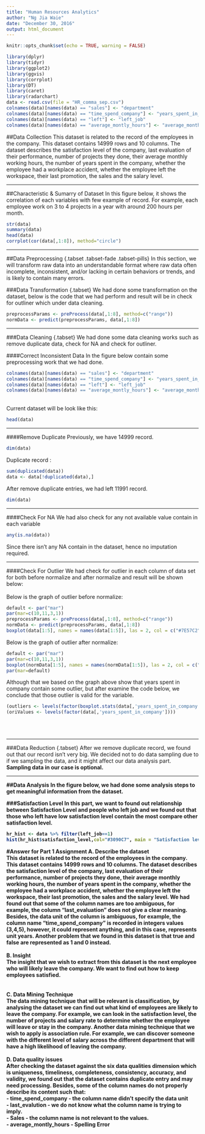 ```yaml
---
title: "Human Resources Analytics"
author: "Ng Jia Waie"
date: "December 30, 2016"
output: html_document
---
```


```r
knitr::opts_chunk$set(echo = TRUE, warning = FALSE)
```

```r
library(dplyr)
library(tidyr)
library(ggplot2)
library(ggvis)
library(corrplot)
library(DT)
library(caret)
library(radarchart)
data <- read.csv(file = "HR_comma_sep.csv")
colnames(data)[names(data) == "sales"] <- "department"
colnames(data)[names(data) == "time_spend_company"] <- "years_spent_in_company"
colnames(data)[names(data) == "left"] <- "left_job"
colnames(data)[names(data) == "average_montly_hours"] <- "average_monthly_hours"
```
##Data Collection
This dataset is related to the record of the employees in the company. This dataset contains 14999 rows and 10 columns. The dataset describes the satisfaction level of the company, last evaluation of their performance, number of projects they done, their average monthly working hours, the number of years spent in the company, whether the employee had a workplace accident, whether the employee left the workspace, their last promotion, the sales and the salary level.
<hr>

##Characteristic & Sumarry of Dataset 
In this figure below, it shows the correlation of each variables with few example of record. For example, each employee work on 3 to 4 projects in a year with around 200 hours per month.
```r
str(data)
summary(data)
head(data)
corrplot(cor(data[,1:8]), method="circle")
```
<hr>


##Data Preprocessing {.tabset .tabset-fade .tabset-pills}
In this section, we will transform raw data into an understandable format where raw data often incomplete, inconsistent, and/or lacking in certain behaviors or trends, and is likely to contain many errors.


###Data Transformation {.tabset}
We had done some transformation on the dataset, below is the code that we had perform and result will be in check for outliner which under data cleaning.
```r
preprocessParams <- preProcess(data[,1:8], method=c("range"))
normData <- predict(preprocessParams, data[,1:8])

```
<hr>

###Data Cleaning {.tabset}
We had done some data cleaning works such as remove duplicate data, check for NA and check for outliner. 

####Correct Inconsistent Data
In the figure below contain some preprocessing work that we had done.
```r
colnames(data)[names(data) == "sales"] <- "department"
colnames(data)[names(data) == "time_spend_company"] <- "years_spent_in_company"
colnames(data)[names(data) == "left"] <- "left_job"
colnames(data)[names(data) == "average_montly_hours"] <- "average_monthly_hours"
```
<br>
Current dataset will be look like this:
```r
head(data)
```
<hr>

####Remove Duplicate
Previously, we have 14999 record.
```r
dim(data)
```
Duplicate record :
```r
sum(duplicated(data))
data <- data[!duplicated(data),]
```
After remove duplicate entries, we had left 11991 record.
```r
dim(data)
```
<hr>

####Check For NA
We had also check for any not available value contain in each variable
```r
any(is.na(data))
```
Since there isn't any NA contain in the dataset, hence no imputation required.
<br>
<hr>

####Check For Outlier
We had check for outlier in each column of data set for both before normalize and after normalize and result will be shown below:
<br>
<br>
Below is the graph of outlier before normalize:
```r
default <- par("mar")
par(mar=c(10,11,3,1))
preprocessParams <- preProcess(data[,1:8], method=c("range"))
normData <- predict(preprocessParams, data[,1:8])
boxplot(data[1:5], names = names(data[1:5]), las = 2, col = c("#7E57C2","#42A5F5","#9CCC65","#EA80FC","#EC407A"), horizontal = T, main="Checking for outliers (Data without normalizing)")
```

Below is the graph of outlier after normalize:
```r
default <- par("mar")
par(mar=c(10,11,3,1))
boxplot(normData[1:5], names = names(normData[1:5]), las = 2, col = c("#7E57C2","#42A5F5","#9CCC65","#EA80FC","#EC407A"), horizontal = T, main="Checking for outliers (Data normalized)")
par(mar=default)
```
Although that we based on the graph above show that years spent in company contain some outlier, but after examine the code below, we conclude that those outlier is valid for the variable.
```r
(outliers <- levels(factor(boxplot.stats(data[,'years_spent_in_company'])$out)))
(oriValues <- levels(factor(data[,'years_spent_in_company'])))
```
<br>
<br>
<hr>


###Data Reduction {.tabset}
After we remove duplicate record, we found out that our record isn't very big. We decided not to do data sampling due to if we sampling the data, and it might affect our data analysis part.
<br>
<strong>Sampling data in our case is optional.<strong>
<hr>


##Data Analysis
In the figure below, we had done some analysis steps to get meaningful information from the dataset.


###Satisfaction Level
   In this part, we want to found out relationship between Satisfaction Level and people who left job and we found out that those who left have low satisfaction level contain the most compare other satisfaction level.

```r
hr_hist <- data %>% filter(left_job==1)
hist(hr_hist$satisfaction_level,col="#3090C7", main = "Satisfaction level : left job")
```




#Answer for Part 1 Assignment
A.	Describe the dataset
<br>
This dataset is related to the record of the employees in the company. This dataset contains 14999 rows and 10 columns. The dataset describes the satisfaction level of the company, last evaluation of their performance, number of projects they done, their average monthly working hours, the number of years spent in the company, whether the employee had a workplace accident, whether the employee left the workspace, their last promotion, the sales and the salary level. We had found out that some of the column names are too ambiguous, for example, the column "last_evaluation" does not give a clear meaning. Besides, the data unit of the column is ambiguous, for example, the column name "time_spend_company" is recorded in integers values (3,4,5), however, it could represent anything, and in this case, represents unit years. Another problem that we found in this dataset is that true and false are represented as 1 and 0 instead. 
<br>
<br>
B.	Insight
<br>
The insight that we wish to extract from this dataset is the next employee who will likely leave the company. We want to find out how to keep employees satisfied.  
<br>
<br>
C.	Data Mining Technique
<br>
The data mining technique that will be relevant is classification, by analysing the dataset we can find out what kind of employees are likely to leave the company.  For example, we can look in the satisfaction level, the number of projects and salary rate to determine whether the employee will leave or stay in the company. Another data mining technique that we wish to apply is association rule. For example, we can discover someone with the different level of salary across the different department that will have a high likelihood of leaving the company.
<br>
<br>
D.	Data quality issues
<br>
After checking the dataset against the six data qualities dimension which is uniqueness, timeliness, completeness, consistency, accuracy, and validity, we found out that the dataset contains duplicate entry and may need processing. Besides, some of the column names do not properly describe its content such that:
<br>
-	time_spend_company - the column name didn't specify the data unit
<br>
-	last_evalution - we do not know what the column name is trying to imply.
<br>
-	Sales - the column name is not relevant to the values.
<br>
-	average_montly_hours - Spelling Error




